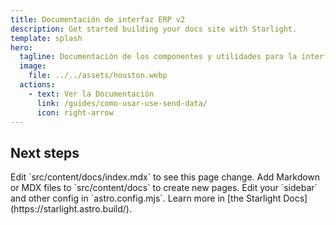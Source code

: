 ```yaml
---
title: Documentación de interfaz ERP v2
description: Get started building your docs site with Starlight.
template: splash
hero:
  tagline: Documentación de los componentes y utilidades para la interfaz gdl v2
  image:
    file: ../../assets/houston.webp
  actions:
    - text: Ver la Documentación
      link: /guides/como-usar-use-send-data/
      icon: right-arrow
---
```



## Next steps

<CardGrid stagger>
  <Card title="Update content" icon="pencil">
    Edit `src/content/docs/index.mdx` to see this page change.
  </Card>
  <Card title="Add new content" icon="add-document">
    Add Markdown or MDX files to `src/content/docs` to create new pages.
  </Card>
  <Card title="Configure your site" icon="setting">
    Edit your `sidebar` and other config in `astro.config.mjs`.
  </Card>
  <Card title="Read the docs" icon="open-book">
    Learn more in [the Starlight Docs](https://starlight.astro.build/).
  </Card>
</CardGrid>
